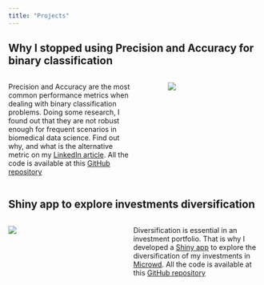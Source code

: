 ```yaml
---
title: "Projects"
---
```


## Why I stopped using Precision and Accuracy for binary classification

::: columns
::: {.column width="55%"}
Precision and Accuracy are the most common performance metrics when dealing with binary classification problems. Doing some research, I found out that they are not robust enough for frequent scenarios in biomedical data science. Find out why, and what is the alternative metric on my [LinkedIn article](https://www.linkedin.com/pulse/why-i-stopped-using-precision-accuracy-binary-andr%C3%A9s-lanz%C3%B3s/){target="_blank"}. All the code is available at this [GitHub repository](https://github.com/alanzos/performance_metrics_for_binary_classification){target="_blank"}
:::

::: {.column width="5%"}
:::

::: {.column width="40%"}
![](jpg/precision_accuracy.jpg)
:::
:::

## Shiny app to explore investments diversification

::: columns
::: {.column width="40%"}
![](jpg/microwd_webapp.JPG)
:::

::: {.column width="5%"}
:::

::: {.column width="55%"}
Diversification is essential in an investment portfolio. That is why I developed a [Shiny app](https://andreslanzos.shinyapps.io/microwd_diversification/){target="_blank"} to explore the diversification of my investments in [Microwd](https://www.microwd.es/en/){target="_blank"}. All the code is available at this [GitHub repository](https://github.com/alanzos/microwd_diversification){target="_blank"}
:::
:::
